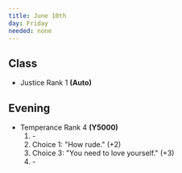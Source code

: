 ```yaml
---
title: June 10th
day: Friday
needed: none
---
```


## Class
- Justice Rank 1 **(Auto)**

## Evening
- Temperance Rank 4 **(Y5000)**
    1. \-
    1. Choice 1: "How rude." (+2)
    1. Choice 3: "You need to love yourself." (+3)
    1. \-